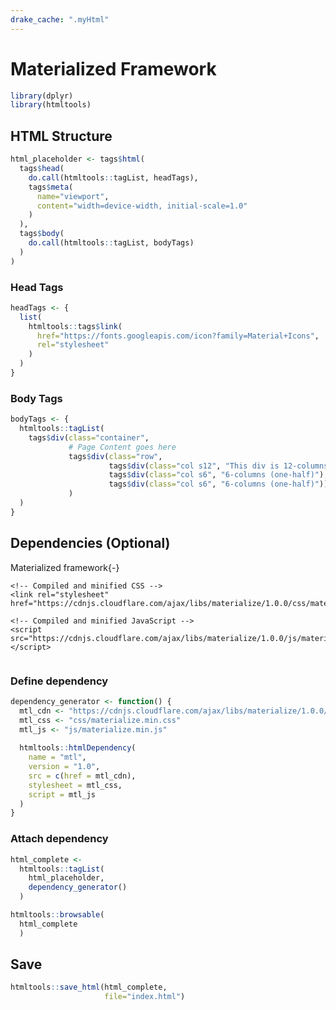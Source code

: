 ```yaml
---
drake_cache: ".myHtml"
---
```


# Materialized Framework

```r
library(dplyr)
library(htmltools)
```


## HTML Structure

```r
html_placeholder <- tags$html(
  tags$head(
    do.call(htmltools::tagList, headTags),
    tags$meta(
      name="viewport",
      content="width=device-width, initial-scale=1.0"
    )
  ),
  tags$body(
    do.call(htmltools::tagList, bodyTags)
  )
)
```

### Head Tags

```r
headTags <- {
  list(
    htmltools::tags$link(
      href="https://fonts.googleapis.com/icon?family=Material+Icons",
      rel="stylesheet"
    )
  )
}
```

### Body Tags

```r
bodyTags <- {
  htmltools::tagList(
    tags$div(class="container",
             # Page Content goes here
             tags$div(class="row",
                      tags$div(class="col s12", "This div is 12-columns wide on all screen sizes"),
                      tags$div(class="col s6", "6-columns (one-half)"),
                      tags$div(class="col s6", "6-columns (one-half)"))
             )
  )
}
```


## Dependencies (Optional)

Materialized framework{-}

```
<!-- Compiled and minified CSS -->
<link rel="stylesheet" href="https://cdnjs.cloudflare.com/ajax/libs/materialize/1.0.0/css/materialize.min.css">

<!-- Compiled and minified JavaScript -->
<script src="https://cdnjs.cloudflare.com/ajax/libs/materialize/1.0.0/js/materialize.min.js"></script>
            
```

### Define dependency

```r
dependency_generator <- function() {
  mtl_cdn <- "https://cdnjs.cloudflare.com/ajax/libs/materialize/1.0.0/"
  mtl_css <- "css/materialize.min.css"
  mtl_js <- "js/materialize.min.js"
  
  htmltools::htmlDependency(
    name = "mtl",
    version = "1.0",
    src = c(href = mtl_cdn),
    stylesheet = mtl_css,
    script = mtl_js
  )
}
```


### Attach dependency


```r
html_complete <- 
  htmltools::tagList(
    html_placeholder,
    dependency_generator()
  )
```


```r
htmltools::browsable(
  html_complete
  )
```


## Save


```r
htmltools::save_html(html_complete,
                     file="index.html")
```

